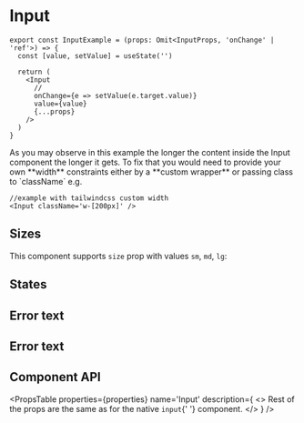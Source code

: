 # Input


```tsx copy
export const InputExample = (props: Omit<InputProps, 'onChange' | 'ref'>) => {
  const [value, setValue] = useState('')

  return (
    <Input
      //
      onChange={e => setValue(e.target.value)}
      value={value}
      {...props}
    />
  )
}
```

<Container>
  <InputExample label='Input' debug />
</Container>
As you may observe in this example the longer the content inside the Input component
the longer it gets. To fix that you would need to provide your own **width** constraints
either by a **custom wrapper** or passing class to `className` e.g.

```tsx copy
//example with tailwindcss custom width
<Input className='w-[200px]' />
```

## Sizes

This component supports `size` prop with values `sm`, `md`, `lg`:

<UnfoldVariants
  component={InputExample}
  variants={ELEMENT_SIZES}
  prop='size'
  nameProp='label'
/>

## States

<Container variant='column'>
  <InputExample disabled label='Disabled' />
  <InputExample required label='Required' />
  <InputExample readOnly label='Read only' value="I'm read only" />
  <InputExample loading label='Loading' value='Loading' />
</Container>

## Error text

<Container>
  <InputExample
    error='This field is required'
    label='Error'
    value=''
    required
  />
</Container>

## Error text

<Container>
  <InputExample
    helperText='This field is required'
    label='With helper text'
    value='Hello world'
  />
</Container>

## Component API

<PropsTable
  properties={properties}
  name='Input'
  description={
    <>
      Rest of the props are the same as for the native <code>input</code>{' '}
      component.
    </>
  }
/>
```
